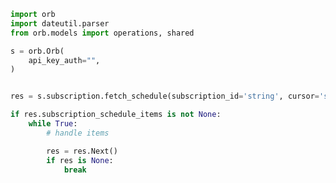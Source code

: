 ```python FetchSchedule.py
import orb
import dateutil.parser
from orb.models import operations, shared

s = orb.Orb(
    api_key_auth="",
)


res = s.subscription.fetch_schedule(subscription_id='string', cursor='string', limit=697631, start_date_gt=dateutil.parser.isoparse('2021-04-19T17:05:15.498Z'), start_date_gte=dateutil.parser.isoparse('2021-03-07T22:43:30.934Z'), start_date_lt=dateutil.parser.isoparse('2023-11-28T22:34:56.363Z'), start_date_lte=dateutil.parser.isoparse('2023-01-01T02:37:45.021Z'))

if res.subscription_schedule_items is not None:
    while True:
        # handle items

        res = res.Next()
        if res is None:
            break

```

